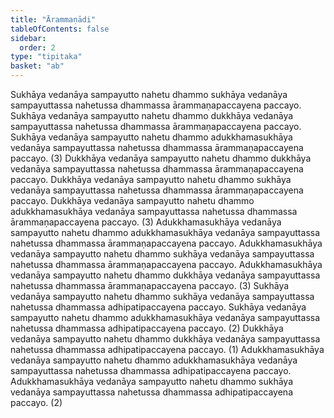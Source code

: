 ```yaml
---
title: "Ārammaṇādi"
tableOfContents: false
sidebar:
  order: 2
type: "tipitaka"
basket: "ab"
---
```



<DynamicBreadcrumb />

<Division number="32">

<Paragraph number="105">
Sukhāya vedanāya sampayutto nahetu dhammo sukhāya vedanāya sampayuttassa nahetussa dhammassa ārammaṇapaccayena paccayo. Sukhāya vedanāya sampayutto nahetu dhammo dukkhāya vedanāya sampayuttassa nahetussa dhammassa ārammaṇapaccayena paccayo. Sukhāya vedanāya sampayutto nahetu dhammo adukkhamasukhāya vedanāya sampayuttassa nahetussa dhammassa ārammaṇapaccayena paccayo. (3)
</Paragraph>

<Paragraph number="106">
Dukkhāya vedanāya sampayutto nahetu dhammo dukkhāya vedanāya sampayuttassa nahetussa dhammassa ārammaṇapaccayena paccayo. Dukkhāya vedanāya sampayutto nahetu dhammo sukhāya vedanāya sampayuttassa nahetussa dhammassa ārammaṇapaccayena paccayo. Dukkhāya vedanāya sampayutto nahetu dhammo adukkhamasukhāya vedanāya sampayuttassa nahetussa dhammassa ārammaṇapaccayena paccayo. (3)
</Paragraph>

<Paragraph number="107">
Adukkhamasukhāya vedanāya sampayutto nahetu dhammo adukkhamasukhāya vedanāya sampayuttassa nahetussa dhammassa ārammaṇapaccayena paccayo. Adukkhamasukhāya vedanāya sampayutto nahetu dhammo sukhāya vedanāya sampayuttassa nahetussa dhammassa ārammaṇapaccayena paccayo. Adukkhamasukhāya vedanāya sampayutto nahetu dhammo dukkhāya vedanāya sampayuttassa nahetussa dhammassa ārammaṇapaccayena paccayo. (3)
</Paragraph>

</Division>
<Division number="33">

<Paragraph number="108">
Sukhāya vedanāya sampayutto nahetu dhammo sukhāya vedanāya sampayuttassa nahetussa dhammassa adhipatipaccayena paccayo. Sukhāya vedanāya sampayutto nahetu dhammo adukkhamasukhāya vedanāya sampayuttassa nahetussa dhammassa adhipatipaccayena paccayo. (2)
</Paragraph>

<Paragraph number="109">
Dukkhāya vedanāya sampayutto nahetu dhammo dukkhāya vedanāya sampayuttassa nahetussa dhammassa adhipatipaccayena paccayo. (1)
</Paragraph>

<Paragraph number="110">
Adukkhamasukhāya vedanāya sampayutto nahetu dhammo adukkhamasukhāya vedanāya sampayuttassa nahetussa dhammassa adhipatipaccayena paccayo. Adukkhamasukhāya vedanāya sampayutto nahetu dhammo sukhāya vedanāya sampayuttassa nahetussa dhammassa adhipatipaccayena paccayo. (2)
</Paragraph>
</Division>